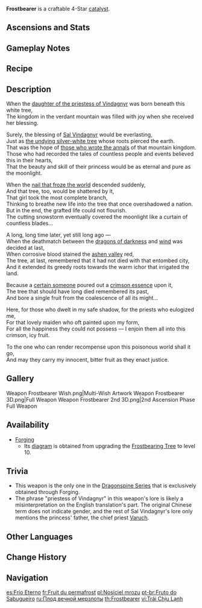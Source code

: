 {{Weapon Infobox
|id             = 14412
|image          = <gallery>
Weapon Frostbearer.png|Base
Weapon Frostbearer 2nd.png|2nd Ascension
</gallery>
|type           = Catalyst
|series         = Dragonspine
|releaseDate    = 2020-12-23
|quality        = 4
|base_atk       = 42
|2nd_stat_type  = ATK
|2nd_stat       = 9%
|obtain         = Forging
|diagram        = [[Frostbearing Tree]] Level 10
|passive        = Frost Burial
|effect         = Hitting an opponent with Normal and Charged Attacks has a (var1)% chance of forming and dropping an Everfrost Icicle above them, dealing (var2)% [[AoE]] ATK DMG. Opponents affected by Cryo are dealt (var3)% ATK DMG instead by the icicle. Can only occur once every 10s.
|eff_rank1_var1 = 60
|eff_rank2_var1 = 70
|eff_rank3_var1 = 80
|eff_rank4_var1 = 90
|eff_rank5_var1 = 100
|eff_rank1_var2 = 80
|eff_rank2_var2 = 95
|eff_rank3_var2 = 110
|eff_rank4_var2 = 125
|eff_rank5_var2 = 140
|eff_rank1_var3 = 200
|eff_rank2_var3 = 240
|eff_rank3_var3 = 280
|eff_rank4_var3 = 320
|eff_rank5_var3 = 360
|eff_att1       = Physical DMG
|eff_att2       = AoE
|eff_att3       = Effect Triggered by Normal Attack
}}
{{Description|A fruit that possesses a strange, frosty will. A faint sense of agony emanates from it.}}
'''Frostbearer''' is a craftable 4-Star [[catalyst]].

==Ascensions and Stats==
{{Weapon Ascensions and Stats
|ascendMat1 = Fetters of the Dandelion Gladiator
|ascendMat2 = Chains of the Dandelion Gladiator
|ascendMat3 = Shackles of the Dandelion Gladiator
|ascendMat4 = Dream of the Dandelion Gladiator
|bossMat1   = Chaos Device
|bossMat2   = Chaos Circuit
|bossMat3   = Chaos Core
|commonMat1 = Whopperflower Nectar
|commonMat2 = Shimmering Nectar
|commonMat3 = Energy Nectar
}}

==Gameplay Notes==
{{Transclude|Dragonspine Series|Gameplay Notes}}

==Recipe==
{{Recipe
|type = Forging
|Northlander Catalyst Billet = 1
|Crystal Chunk = 50
|Starsilver = 50
|Mora = 500
|time = 10s
|sort = Northlander Catalyst Billet;Crystal Chunk;Starsilver;Mora
}}

==Description==
When the [[Princess of Sal Vindagnyr|daughter of the priestess of Vindagnyr]] was born beneath this white tree,<br />
The kingdom in the verdant mountain was filled with joy when she received her blessing.

Surely, the blessing of [[Sal Vindagnyr]] would be everlasting,<br />
Just as [[Frostbearing Tree|the undying silver-white tree]] whose roots pierced the earth.<br />
That was the hope of [[Ukko|those who wrote the annals]] of that mountain kingdom.<br />
Those who had recorded the tales of countless people and events believed this in their hearts,<br />
That the beauty and skill of their princess would be as eternal and pure as the moonlight.

When the [[Skyfrost Nail|nail that froze the world]] descended suddenly,<br />
And that tree, too, would be shattered by it,<br />
That girl took the most complete branch,<br />
Thinking to breathe new life into the tree that once overshadowed a nation.<br />
But in the end, the grafted life could not flourish.<br />
The cutting snowstorm eventually covered the moonlight like a curtain of countless blades...

A long, long time later, yet still long ago &mdash;<br />
When the deathmatch between the [[Durin|dragons of darkness]] and [[Dvalin|wind]] was decided at last,<br />
When corrosive blood stained the [[Wyrmrest Valley|ashen valley]] red,<br />
The tree, at last, remembered that it had not died with that entombed city,<br />
And it extended its greedy roots towards the warm ichor that irrigated the land.

Because a [[Traveler|certain someone]] poured out a [[Crimson Agate|crimson essence]] upon it,<br />
The tree that should have long died remembered its past,<br />
And bore a single fruit from the coalescence of all its might...

Here, for those who dwelt in my safe shadow, for the priests who eulogized me,<br />
For that lovely maiden who oft painted upon my form,<br />
For all the happiness they could not possess &mdash; I enjoin them all into this crimson, icy fruit.

To the one who can render recompense upon this poisonous world shall it go,<br />
And may they carry my innocent, bitter fruit as they enact justice.

==Gallery==
<gallery>
Weapon Frostbearer Wish.png|Multi-Wish Artwork
Weapon Frostbearer 3D.png|Full Weapon
Weapon Frostbearer 2nd 3D.png|2nd Ascension Phase Full Weapon
</gallery>

==Availability==
*[[Forging]]
**Its [[diagram]] is obtained from upgrading the [[Frostbearing Tree]] to level 10.

==Trivia==
*This weapon is the only one in the [[Dragonspine Series]] that is exclusively obtained through Forging.
*The phrase "priestess of Vindagnyr" in this weapon's lore is likely a misinterpretation on the English translation's part. The original Chinese term {{zh|{{wt|祭司}}}} does not indicate gender, and the rest of Sal Vindagnyr's lore only mentions the princess' father, the chief priest [[Varuch]].

==Other Languages==
{{Flex|
===Weapon===
{{Other Languages
|en      = Frostbearer
|zhs     = 忍冬之果
|zhs_rm  = Rěndōng zhī Guǒ
|zht     = 忍冬之果
|zht_rm  = Rěndōng zhī Guǒ
|zh_tl   = Winter-Enduring Fruit
|ja      = 冬忍びの実
|ja_rm   = Fuyu Shinobi no Mi
|ja_tl   = Winter-Enduring Fruit
|ko      = 인동의 열매
|ko_rm   = Indong-ui Yeolmae
|ko_tl   = Winter-Enduring Fruit
|es      = Frío Eterno
|es_tl   = Eternal Cold
|fr      = Fruit du permafrost
|fr_tl   = Permafrost Fruit
|ru      = Плод вечной мерзлоты
|ru_tl   = Permafrost Fruit
|th      = Frostbearer
|vi      = Trái Chịu Lạnh
|vi_tl   = Cold-Enduring Fruit
|de      = Permafrostfrucht
|de_tl   = Permafrost Fruit
|id      = Frostbearer
|pt      = Fruto do Sabugueiro
|pt_tl   = Elder Tree Fruit
|tr      = Buzözü Meyvesi
|tr_tl   = 
|it      = Serbagelo
|it_tl   = Frostkeeper
}}
|
===Passive===
{{Transclude|Frost Burial|Other Languages}}
}}

==Change History==
{{Change History|1.2}}

==Navigation==
{{Weapons by Series Navbox|series=Dragonspine}}
{{Weapon Navbox|type=Catalysts}}

[[es:Frío Eterno]]
[[fr:Fruit du permafrost]]
[[pl:Nosiciel mrozu]]
[[pt-br:Fruto do Sabugueiro]]
[[ru:Плод вечной мерзлоты]]
[[th:Frostbearer]]
[[vi:Trái Chịu Lạnh]]